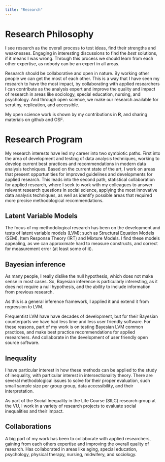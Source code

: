 ```yaml
---
title: "Research"
---
```


# Research Philosophy

I see research as the overall process to test ideas, find their strengths and weaknesses. Engaging in interesting discussions to find the *best* solutions, if it means I was wrong. Through this process we should learn from each other expertise, as nobody can be an expert in all areas. 

Research should be collaborative and open in nature. By working other people we can get the most of each other. This is a way that I have seen my research to have the most impact, by collaborating with applied researchers I can contribute as the analysis expert and improve the quality and impact of research in areas like sociology, special education, nursing, and psychology. And through open science, we make our research available for scrutiny, replication, and accessible.

My open science work is shown by my contributions in  **R**, and sharing materials on github and OSF. 


# Research Program

My research interests have led my career into two symbiotic paths. First into the area of development and testing of data analysis techniques, working to develop current best practices and recommendations in modern data analysis techniques. Based on the current state of the art, I work on areas that present opportunities for improved guidelines and developments for applied research. This leads into the second path, statistical collaboration for applied research, where I seek to work with my colleagues to answer relevant research questions in social science, applying the most innovative data analysis techniques, as well as identify possible areas that required more precise methodological recommendations. 

## Latent Variable Models

The focus of my methodological research has been on the development and tests of latent variable models (LVM); such as Structural Equation Models (SEM), Item Response Theory (IRT) and Mixture Models. I find these models appealing, as we can approximate hard to measure constructs, and correct for measurement error (at least some of it).

## Bayesian inference

As many people, I really dislike the null hypothesis, which does not make sense in most cases. So, Bayesian inference is particularly interesting, as it does not require a null hypothesis, and the ability to include information from previous research. 

As this is a general inference framework, I applied it and extend it from regression to LVM. 

Frequentist LVM have have decades of development, but for their Bayesian counterparts we have had less time and less user friendly software. For these reasons, part of my work is on testing Bayesian LVM common practices, and make best practice recommendations for applied researchers. And collaborate in the development of user friendly open source software.   


## Inequality

I have particular interest in how these methods can be applied to the study of inequality, with particular interest in intersectionality theory. There are several methodological issues to solve for their proper evaluation, such small sample size per group group, data accessibility, and their interpretation. 

As part of the Social Inequality in the Life Course (SILC) research group at the VU, I work in a variety of research projects to evaluate social inequalities and their impact. 


## Collaborations

A big part of my work has been to collaborate with applied researchers, gaining from each others expertise and improving the overall quality of research. Has collaborated in areas like aging, special education, psychology, physical therapy, nursing, midwifery, and sociology. 



